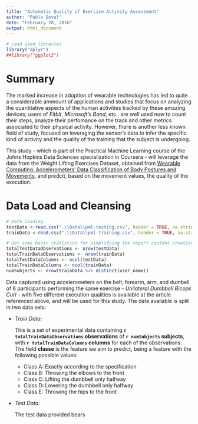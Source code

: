 ```yaml
---
title: "Automatic Quality of Exercise Activity Assessment"
author: "Pablo Doval"
date: "February 28, 2016"
output: html_document
---
```


```r

# Load used libraries
library("dplyr")
##library("ggplot2")
```

# Summary

The marked increase in adoption of wearable technologies has led to quite a considerable ammount of applications and studies that focus on analyzing the quantitative aspects of the human activities tracked by these amazing devices; users of *Fitbit*, *Microsoft's Band*, etc.. are well used now to count their steps, analyze their perfomance on the track and other metrics associated to their physical activity. However, there is another less known field of study, focused on leveraging the sensor's data to infer the specific kind of activity and the quality of the training that the subject is undergoing. 

This study - which is part of the Practical Machine Learning course of the Johns Hopkins Data Sciences specialization in Coursera - will leverage the data from the Weight Lifting Exercises Dataset, obtained from [Wearable Computing: Accelerometers' Data Classification of Body Postures and Movements](http://groupware.les.inf.puc-rio.br/work.jsf?p1=10335#ixzz41Pllt7hE), and predcit, based on the movement values, the quality of the execution.


# Data Load and Cleansing


```r

# Data loading
testData <-read.csv(".\\Data\\pml-testing.csv", header = TRUE, na.strings = c("NA", "#DIV/0!", " "))
trainData <-read.csv(".\\Data\\pml-training.csv", header = TRUE, na.strings = c("NA", "#DIV/0!", " "))

# Get some basic statistics for simplifying the report content creation in R Markdown
totalTestDataObservations <- nrow(testData)
totalTrainDataObservations <- nrow(trainData)
totalTestDataColumns <- ncol(testData)
totalTrainDataColumns <- ncol(trainData)
numSubjects <- nrow(trainData %>% distinct(user_name))

```


Data captured using accelerometers on the belt, forearm, arm, and dumbell of 6 participants performing the same exercise - *Unilateral Dumbbell Biceps Curl* - with five different execution qualities is available at the article referenced above, and will be used for this study. The data available is split in two data sets:

 - *Train Data:*
 
      This is a set of experimental data containing **`r totalTrainDataObservations` observations** of **`r numSubjects` subjects**, with **`r totalTrainDataColumns` columns** for each of the observations. The field **classe** is the feature we aim to predict, being a feature with the following possible values:
      
      - Class A: Exactly according to the specification
      - Class B: Throwing the elbows to the front
      - Class C: Lifting the dumbbell only halfway
      - Class D: Lowering the dumbbell only halfway
      - Class E: Throwing the hips to the front
      
      

 - *Test Data:*
 
      The test data provided bears 
 
 

